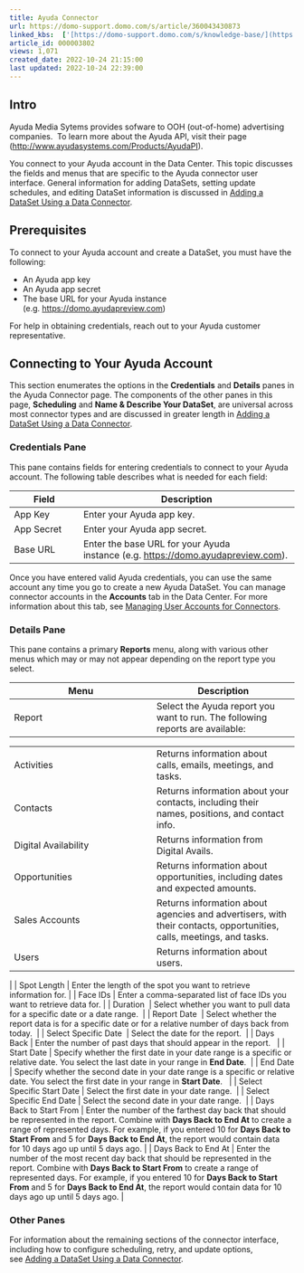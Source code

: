 ```yaml
---
title: Ayuda Connector
url: https://domo-support.domo.com/s/article/360043430873
linked_kbs:  ['[https://domo-support.domo.com/s/knowledge-base/](https://domo-support.domo.com/s/knowledge-base/)', '[https://domo-support.domo.com/s/](https://domo-support.domo.com/s/)', '[https://domo-support.domo.com/s/topic/0TO5w000000ZammGAC](https://domo-support.domo.com/s/topic/0TO5w000000ZammGAC)', '[https://domo-support.domo.com/s/topic/0TO5w000000ZanLGAS](https://domo-support.domo.com/s/topic/0TO5w000000ZanLGAS)', '[https://domo-support.domo.com/s/topic/0TO5w000000ZaoQGAS](https://domo-support.domo.com/s/topic/0TO5w000000ZaoQGAS)', '[https://domo-support.domo.com/s/article/360042926274](https://domo-support.domo.com/s/article/360042926274)', '[https://domo-support.domo.com/s/article/360042926054](https://domo-support.domo.com/s/article/360042926054)', '[https://domo-support.domo.com/s/article/360043430873](https://domo-support.domo.com/s/article/360043430873)', '[https://domo-support.domo.com/s/topic/0TO5w000000ZaoQGAS/api-connectors](https://domo-support.domo.com/s/topic/0TO5w000000ZaoQGAS/api-connectors)', '[https://domo-support.domo.com/s/article/360043429933](https://domo-support.domo.com/s/article/360043429933)', '[https://domo-support.domo.com/s/article/360043429953](https://domo-support.domo.com/s/article/360043429953)', '[https://domo-support.domo.com/s/article/360042925494](https://domo-support.domo.com/s/article/360042925494)', '[https://domo-support.domo.com/s/article/360043429913](https://domo-support.domo.com/s/article/360043429913)', '[https://domo-support.domo.com/s/article/4408174643607](https://domo-support.domo.com/s/article/4408174643607)', '[https://domo-support.domo.com/s/login/](https://domo-support.domo.com/s/login/)']
article_id: 000003802
views: 1,071
created_date: 2022-10-24 21:15:00
last updated: 2022-10-24 22:39:00
---
```




Intro
-----


Ayuda Media Sytems provides sofware to OOH (out-of-home) advertising companies.  To learn more about the Ayuda API, visit their page ([http://www.ayudasystems.com/Products/AyudaPI](http://www.ayudasystems.com/Products/AyudaPI "http://www.ayudasystems.com/Products/AyudaPI")).


You connect to your Ayuda account in the Data Center. This topic discusses the fields and menus that are specific to the Ayuda connector user interface. General information for adding DataSets, setting update schedules, and editing DataSet information is discussed in [Adding a DataSet Using a Data Connector](/s/article/360042926274).


Prerequisites
-------------


To connect to your Ayuda account and create a DataSet, you must have the following:


* An Ayuda app key
* An Ayuda app secret
* The base URL for your Ayuda instance (e.g. [https://domo.ayudapreview.com](https://domo.ayudapreview.com "https://domo.ayudapreview.com"))


For help in obtaining credentials, reach out to your Ayuda customer representative.


Connecting to Your Ayuda Account
--------------------------------


This section enumerates the options in the **Credentials** and **Details** panes in the Ayuda Connector page. The components of the other panes in this page, **Scheduling** and **Name & Describe Your DataSet**, are universal across most connector types and are discussed in greater length in [Adding a DataSet Using a Data Connector](/s/article/360042926274 "Adding a DataSet Using a Data Connector").


### Credentials Pane


This pane contains fields for entering credentials to connect to your Ayuda account. The following table describes what is needed for each field:  




| Field | Description |
| --- | --- |
| App Key | Enter your Ayuda app key. |
| App Secret | Enter your Ayuda app secret. |
| Base URL | Enter the base URL for your Ayuda instance (e.g. [https://domo.ayudapreview.com](https://domo.ayudapreview.com "https://domo.ayudapreview.com")).  |


Once you have entered valid Ayuda credentials, you can use the same account any time you go to create a new Ayuda DataSet. You can manage connector accounts in the **Accounts** tab in the Data Center. For more information about this tab, see [Managing User Accounts for Connectors](/s/article/360042926054 "Managing User Accounts for Connectors").


### Details Pane


This pane contains a primary **Reports** menu, along with various other menus which may or may not appear depending on the report type you select.




| Menu | Description |
| --- | --- |
| Report | Select the Ayuda report you want to run. The following reports are available:

|  |  |
| --- | --- |
| Activities | Returns information about calls, emails, meetings, and tasks. |
| Contacts | Returns information about your contacts, including their names, positions, and contact info. |
| Digital Availability | Returns information from Digital Avails.  |
| Opportunities | Returns information about opportunities, including dates and expected amounts. |
| Sales Accounts | Returns information about agencies and advertisers, with their contacts, opportunities, calls, meetings, and tasks.  |
| Users | Returns information about users. |

 |
| Spot Length | Enter the length of the spot you want to retrieve information for. |
| Face IDs | Enter a comma-separated list of face IDs you want to retrieve data for. |
| Duration  | Select whether you want to pull data for a specific date or a date range.  |
| Report Date  | Select whether the report data is for a specific date or for a relative number of days back from today.  |
| Select Specific Date  | Select the date for the report.  |
| Days Back | Enter the number of past days that should appear in the report.   |
| Start Date | Specify whether the first date in your date range is a specific or relative date. You select the last date in your range in **End Date**.  |
| End Date | Specify whether the second date in your date range is a specific or relative date. You select the first date in your range in **Start Date**.   |
| Select Specific Start Date | Select the first date in your date range.  |
| Select Specific End Date | Select the second date in your date range.  |
| Days Back to Start From | Enter the number of the farthest day back that should be represented in the report. Combine with **Days Back to End At** to create a range of represented days.
For example, if you entered 10 for **Days Back to Start From** and 5 for **Days Back to End At**, the report would contain data for 10 days ago up until 5 days ago. |
| Days Back to End At | Enter the number of the most recent day back that should be represented in the report. Combine with **Days Back to Start From** to create a range of represented days.
For example, if you entered 10 for **Days Back to Start From** and 5 for **Days Back to End At**, the report would contain data for 10 days ago up until 5 days ago. |


### Other Panes


For information about the remaining sections of the connector interface, including how to configure scheduling, retry, and update options, see [Adding a DataSet Using a Data Connector](/s/article/360042926274).

